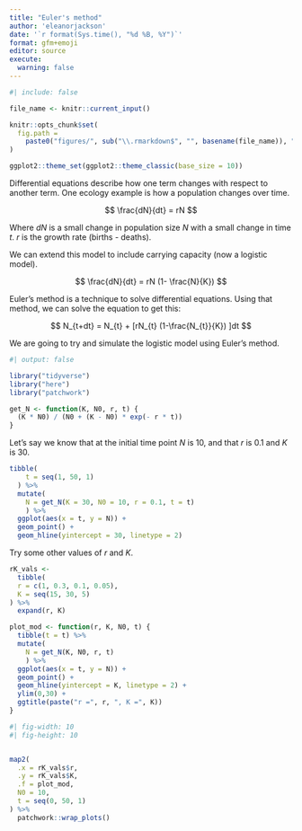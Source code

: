 ```yaml
---
title: "Euler's method"
author: 'eleanorjackson'
date: '`r format(Sys.time(), "%d %B, %Y")`' 
format: gfm+emoji
editor: source
execute:
  warning: false
---
```


```r
#| include: false

file_name <- knitr::current_input()

knitr::opts_chunk$set(
  fig.path =
    paste0("figures/", sub("\\.rmarkdown$", "", basename(file_name)), "/", sep = "")
)

ggplot2::theme_set(ggplot2::theme_classic(base_size = 10))
```

Differential equations describe how one term changes with respect to another term. One ecology example is how a population changes over time.

$$
\frac{dN}{dt} = rN
$$

Where $dN$ is a small change in population size $N$ with a small change in time $t$. $r$ is the growth rate (births - deaths).

We can extend this model to include carrying capacity (now a logistic model).

$$
\frac{dN}{dt} = rN (1- \frac{N}{K})
$$

Euler's method is a technique to solve differential equations. 
Using that method, we can solve the equation to get this:

$$
N_{t+dt} = N_{t} + [rN_{t} (1-\frac{N_{t}}{K}) ]dt
$$

We are going to try and simulate the logistic model using Euler’s method.

```r
#| output: false

library("tidyverse")
library("here")
library("patchwork")
```


```r
get_N <- function(K, N0, r, t) {
  (K * N0) / (N0 + (K - N0) * exp(- r * t))
}
```


Let's say we know that at the initial time point $N$ is 10,
and that $r$ is 0.1 and $K$ is 30.

```r
tibble(
    t = seq(1, 50, 1)
  ) %>% 
  mutate(
    N = get_N(K = 30, N0 = 10, r = 0.1, t = t)
    ) %>% 
  ggplot(aes(x = t, y = N)) +
  geom_point() +
  geom_hline(yintercept = 30, linetype = 2)
```

Try some other values of $r$ and $K$.

```r
rK_vals <- 
  tibble(
  r = c(1, 0.3, 0.1, 0.05),
  K = seq(15, 30, 5)
) %>% 
  expand(r, K)
```

```r
plot_mod <- function(r, K, N0, t) {
  tibble(t = t) %>% 
  mutate(
    N = get_N(K, N0, r, t)
    ) %>% 
  ggplot(aes(x = t, y = N)) +
  geom_point() +
  geom_hline(yintercept = K, linetype = 2) +
  ylim(0,30) +
  ggtitle(paste("r =", r, ", K =", K))
}
```

```r
#| fig-width: 10
#| fig-height: 10


map2(
  .x = rK_vals$r,
  .y = rK_vals$K,
  .f = plot_mod,
  N0 = 10,
  t = seq(0, 50, 1)
) %>% 
  patchwork::wrap_plots()
```

